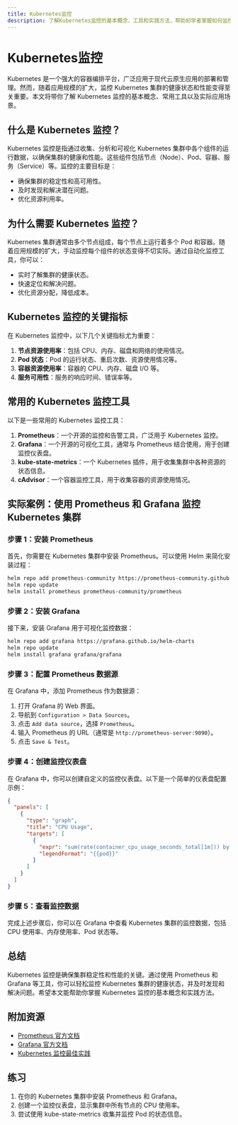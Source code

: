 ```yaml
---
title: Kubernetes监控
description: 了解Kubernetes监控的基本概念、工具和实践方法，帮助初学者掌握如何监控Kubernetes集群的健康状态和性能。
---
```


# Kubernetes监控

Kubernetes 是一个强大的容器编排平台，广泛应用于现代云原生应用的部署和管理。然而，随着应用规模的扩大，监控 Kubernetes 集群的健康状态和性能变得至关重要。本文将带你了解 Kubernetes 监控的基本概念、常用工具以及实际应用场景。

## 什么是 Kubernetes 监控？

Kubernetes 监控是指通过收集、分析和可视化 Kubernetes 集群中各个组件的运行数据，以确保集群的健康和性能。这些组件包括节点（Node）、Pod、容器、服务（Service）等。监控的主要目标是：

- 确保集群的稳定性和高可用性。
- 及时发现和解决潜在问题。
- 优化资源利用率。

## 为什么需要 Kubernetes 监控？

Kubernetes 集群通常由多个节点组成，每个节点上运行着多个 Pod 和容器。随着应用规模的扩大，手动监控每个组件的状态变得不切实际。通过自动化监控工具，你可以：

- 实时了解集群的健康状态。
- 快速定位和解决问题。
- 优化资源分配，降低成本。

## Kubernetes 监控的关键指标

在 Kubernetes 监控中，以下几个关键指标尤为重要：

1. **节点资源使用率**：包括 CPU、内存、磁盘和网络的使用情况。
2. **Pod 状态**：Pod 的运行状态、重启次数、资源使用情况等。
3. **容器资源使用率**：容器的 CPU、内存、磁盘 I/O 等。
4. **服务可用性**：服务的响应时间、错误率等。

## 常用的 Kubernetes 监控工具

以下是一些常用的 Kubernetes 监控工具：

1. **Prometheus**：一个开源的监控和告警工具，广泛用于 Kubernetes 监控。
2. **Grafana**：一个开源的可视化工具，通常与 Prometheus 结合使用，用于创建监控仪表盘。
3. **kube-state-metrics**：一个 Kubernetes 插件，用于收集集群中各种资源的状态信息。
4. **cAdvisor**：一个容器监控工具，用于收集容器的资源使用情况。

## 实际案例：使用 Prometheus 和 Grafana 监控 Kubernetes 集群

### 步骤 1：安装 Prometheus

首先，你需要在 Kubernetes 集群中安装 Prometheus。可以使用 Helm 来简化安装过程：

```bash
helm repo add prometheus-community https://prometheus-community.github.io/helm-charts
helm repo update
helm install prometheus prometheus-community/prometheus
```

### 步骤 2：安装 Grafana

接下来，安装 Grafana 用于可视化监控数据：

```bash
helm repo add grafana https://grafana.github.io/helm-charts
helm repo update
helm install grafana grafana/grafana
```

### 步骤 3：配置 Prometheus 数据源

在 Grafana 中，添加 Prometheus 作为数据源：

1. 打开 Grafana 的 Web 界面。
2. 导航到 `Configuration > Data Sources`。
3. 点击 `Add data source`，选择 `Prometheus`。
4. 输入 Prometheus 的 URL（通常是 `http://prometheus-server:9090`）。
5. 点击 `Save & Test`。

### 步骤 4：创建监控仪表盘

在 Grafana 中，你可以创建自定义的监控仪表盘。以下是一个简单的仪表盘配置示例：

```json
{
  "panels": [
    {
      "type": "graph",
      "title": "CPU Usage",
      "targets": [
        {
          "expr": "sum(rate(container_cpu_usage_seconds_total[1m])) by (pod)",
          "legendFormat": "{{pod}}"
        }
      ]
    }
  ]
}
```

### 步骤 5：查看监控数据

完成上述步骤后，你可以在 Grafana 中查看 Kubernetes 集群的监控数据，包括 CPU 使用率、内存使用率、Pod 状态等。

## 总结

Kubernetes 监控是确保集群稳定性和性能的关键。通过使用 Prometheus 和 Grafana 等工具，你可以轻松监控 Kubernetes 集群的健康状态，并及时发现和解决问题。希望本文能帮助你掌握 Kubernetes 监控的基本概念和实践方法。

## 附加资源

- [Prometheus 官方文档](https://prometheus.io/docs/)
- [Grafana 官方文档](https://grafana.com/docs/)
- [Kubernetes 监控最佳实践](https://kubernetes.io/docs/concepts/cluster-administration/monitoring/)

## 练习

1. 在你的 Kubernetes 集群中安装 Prometheus 和 Grafana。
2. 创建一个监控仪表盘，显示集群中所有节点的 CPU 使用率。
3. 尝试使用 kube-state-metrics 收集并监控 Pod 的状态信息。
